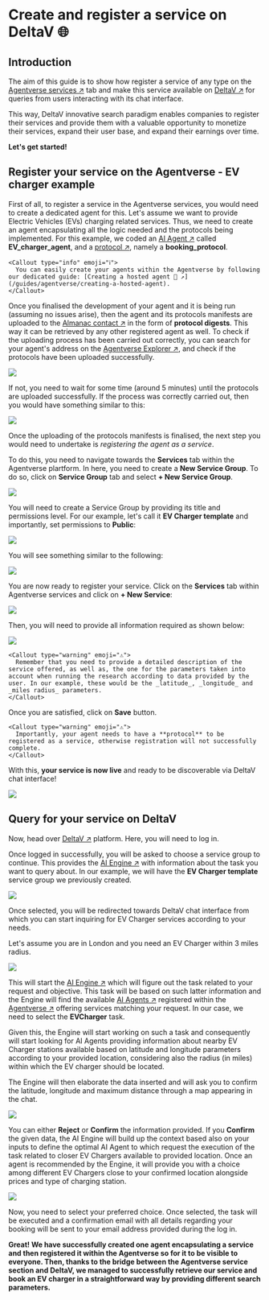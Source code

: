 
# Create and register a service on DeltaV 🌐

## Introduction

The aim of this guide is to show how register a service of any type on the [Agentverse services ↗️](/guides/agentverse/registering-agent-services) tab and make this service available on [DeltaV ↗️](/concepts/deltav/intro) for queries from users interacting with its chat interface.

This way, DeltaV innovative search paradigm enables companies to register their services and provide them with a valuable opportunity to monetize their services, expand their user base, and expand their earnings over time.

**Let's get started!**

## Register your service on the Agentverse - EV charger example

First of all, to register a service in the Agentverse services, you would need to create a dedicated agent for this. Let's assume we want to provide Electric Vehicles (EVs) charging related services. Thus, we need to create an agent encapsulating all the logic needed and the protocols being implemented. For this example, we coded an [AI Agent ↗️](/concepts/agents/agents) called **EV_charger_agent**, and a [protocol ↗️](/references/uagents/uagents-protocols/agent-protocols), namely a **booking_protocol**.

    <Callout type="info" emoji="ℹ️">
      You can easily create your agents within the Agentverse by following our dedicated guide: [Creating a hosted agent 🤖 ↗️](/guides/agentverse/creating-a-hosted-agent).
    </Callout>

Once you finalised the development of your agent and it is being run (assuming no issues arise), then the agent and its protocols manifests are uploaded to the [Almanac contact ↗️](/references/contracts/uagents-almanac/almanac-overview) in the form of **protocol digests**. This way it can be retrieved by any other registered agent as well. To check if the uploading process has been carried out correctly, you can search for your agent's address on the [Agentverse Explorer ↗️](/guides/agentverse/discovering-agents), and check if the protocols have been uploaded successfully.

![](../../../src/images/deltav/service-registration/deltav_service_registration_1.png)

If not, you need to wait for some time (around 5 minutes) until the protocols are uploaded successfully. If the process was correctly carried out, then you would have something similar to this:

![](../../../src/images/deltav/service-registration/deltav_service_registration_2.png)

Once the uploading of the protocols manifests is finalised, the next step you would need to undertake is _registering the agent as a service_.

To do this, you need to navigate towards the **Services** tab within the Agentverse plartform. In here, you need to create a **New Service Group**. To do so, click on **Service Group** tab and select **+ New Service Group**.

![](../../../src/images/deltav/service-registration/deltav_service_registration_3.png)

You will need to create a Service Group by providing its title and permissions level. For our example, let's call it **EV Charger template** and importantly, set permissions to **Public**:

![](../../../src/images/deltav/service-registration/deltav_service_registration_4.png)

You will see something similar to the following:

![](../../../src/images/deltav/service-registration/deltav_service_registration_5.png)

You are now ready to register your service. Click on the **Services** tab within Agentverse services and click on **+ New Service**:

![](../../../src/images/deltav/service-registration/deltav_service_registration_6.png)

Then, you will need to provide all information required as shown below:

![](../../../src/images/deltav/service-registration/deltav_service_registration_7.png)

    <Callout type="warning" emoji="⚠️">
      Remember that you need to provide a detailed description of the service offered, as well as, the one for the parameters taken into account when running the research according to data provided by the user. In our example, these would be the _latitude_, _longitude_ and _miles radius_ parameters.
    </Callout>

Once you are satisfied, click on **Save** button.

    <Callout type="warning" emoji="⚠️">
      Importantly, your agent needs to have a **protocol** to be registered as a service, otherwise registration will not successfully complete.
    </Callout>

With this, **your service is now live** and ready to be discoverable via DeltaV chat interface!

![](../../../src/images/deltav/service-registration/deltav_service_registration_8.png)

## Query for your service on DeltaV

Now, head over [DeltaV ↗️](https://deltav.agentverse.ai/login) platform. Here, you will need to log in.

Once logged in successfully, you will be asked to choose a service group to continue. This provides the [AI Engine ↗️](/concepts/ai-engine/ai-engine-intro) with information about the task you want to query about. In our example, we will have the **EV Charger template** service group we previously created.

![](../../../src/images/deltav/service-registration/deltav_service_registration_9.png)

Once selected, you will be redirected towards DeltaV chat interface from which you can start inquiring for EV Charger services according to your needs.

Let's assume you are in London and you need an EV Charger within 3 miles radius.

![](../../../src/images/deltav/service-registration/deltav_service_registration_10.png)

This will start the [AI Engine ↗️](/concepts/ai-engine/ai-engine-intro) which will figure out the task related to your request and objective. This task will be based on such latter information and the Engine will find the available [AI Agents ↗️](/concepts/agents/agents) registered within the [Agentverse ↗️](/concepts/agent-services/agentverse-intro) offering services matching your request. In our case, we need to select the **EVCharger** task.

Given this, the Engine will start working on such a task and consequently will start looking for AI Agents providing information about nearby EV Charger stations available based on latitude and longitude parameters according to your provided location, considering also the radius (in miles) within which the EV charger should be located.

The Engine will then elaborate the data inserted and will ask you to confirm the latitude, longitude and maximum distance through a map appearing in the chat.

![](../../../src/images/deltav/service-registration/deltav_service_registration_11.png)

You can either **Reject** or **Confirm** the information provided. If you **Confirm** the given data, the AI Engine will build up the context based also on your inputs to define the optimal AI Agent to which request the execution of the task related to closer EV Chargers available to provided location. Once an agent is recommended by the Engine, it will provide you with a choice among different EV Chargers close to your confirmed location alongside prices and type of charging station.

![](../../../src/images/deltav/service-registration/deltav_service_registration_12.png)

Now, you need to select your preferred choice. Once selected, the task will be executed and a confirmation email with all details regarding your booking will be sent to your email address provided during the log in.

**Great! We have successfully created one agent encapsulating a service and then registered it within the Agentverse so for it to be visible to everyone. Then, thanks to the bridge between the Agentverse service section and DeltaV, we managed to successfully retrieve our service and book an EV charger in a straightforward way by providing different search parameters.**







